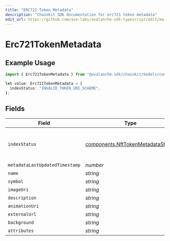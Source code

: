 ```yaml
---
title: "ERC721 Token Metadata"
description: "Chainkit SDK documentation for erc721 token metadata"
edit_url: https://github.com/ava-labs/avalanche-sdk-typescript/edit/main/chainkit/docs/models/components/erc721tokenmetadata.md
---
```


# Erc721TokenMetadata

## Example Usage

```typescript
import { Erc721TokenMetadata } from "@avalanche-sdk/chainkit/models/components";

let value: Erc721TokenMetadata = {
  indexStatus: "INVALID_TOKEN_URI_SCHEME",
};
```

## Fields

| Field                                                                                  | Type                                                                                   | Required                                                                               | Description                                                                            |
| -------------------------------------------------------------------------------------- | -------------------------------------------------------------------------------------- | -------------------------------------------------------------------------------------- | -------------------------------------------------------------------------------------- |
| `indexStatus`                                                                          | [components.NftTokenMetadataStatus](https://github.com/ava-labs/avalanche-sdk-typescript/blob/main/chainkit/models/components/nfttokenmetadatastatus.md) | :heavy_check_mark:                                                                     | The metadata indexing status of the nft.                                               |
| `metadataLastUpdatedTimestamp`                                                         | *number*                                                                               | :heavy_minus_sign:                                                                     | N/A                                                                                    |
| `name`                                                                                 | *string*                                                                               | :heavy_minus_sign:                                                                     | N/A                                                                                    |
| `symbol`                                                                               | *string*                                                                               | :heavy_minus_sign:                                                                     | N/A                                                                                    |
| `imageUri`                                                                             | *string*                                                                               | :heavy_minus_sign:                                                                     | N/A                                                                                    |
| `description`                                                                          | *string*                                                                               | :heavy_minus_sign:                                                                     | N/A                                                                                    |
| `animationUri`                                                                         | *string*                                                                               | :heavy_minus_sign:                                                                     | N/A                                                                                    |
| `externalUrl`                                                                          | *string*                                                                               | :heavy_minus_sign:                                                                     | N/A                                                                                    |
| `background`                                                                           | *string*                                                                               | :heavy_minus_sign:                                                                     | N/A                                                                                    |
| `attributes`                                                                           | *string*                                                                               | :heavy_minus_sign:                                                                     | N/A                                                                                    |